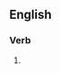 ==English==

===Verb===
{{head|en|present participle}}

# {{present participle of|peregrinate|lang=en|nocat=1}}